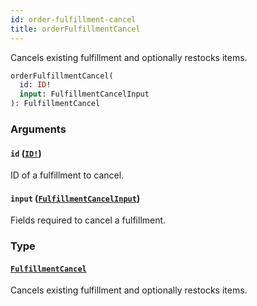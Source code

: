 ```yaml
---
id: order-fulfillment-cancel
title: orderFulfillmentCancel
---
```


Cancels existing fulfillment and optionally restocks items.

```graphql
orderFulfillmentCancel(
  id: ID!
  input: FulfillmentCancelInput
): FulfillmentCancel

```

### Arguments

#### `id` ([`ID!`](/docs/developer/api-reference/scalars/id))

ID of a fulfillment to cancel.

#### `input` ([`FulfillmentCancelInput`](/docs/developer/api-reference/inputs/fulfillment-cancel-input))

Fields required to cancel a fulfillment.

### Type

#### [`FulfillmentCancel`](/docs/developer/api-reference/objects/fulfillment-cancel)

Cancels existing fulfillment and optionally restocks items.
